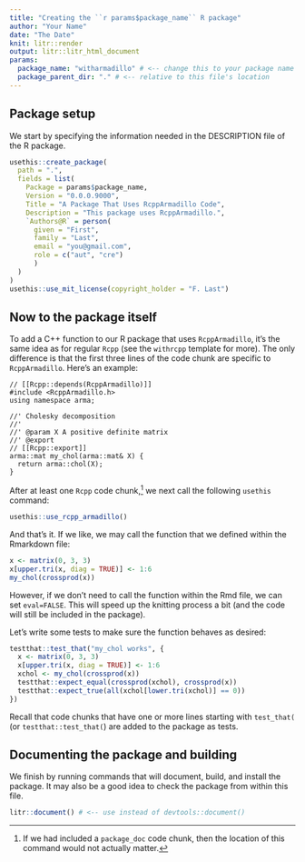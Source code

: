 ```yaml
---
title: "Creating the ``r params$package_name`` R package"
author: "Your Name"
date: "The Date"
knit: litr::render
output: litr::litr_html_document
params:
  package_name: "witharmadillo" # <-- change this to your package name
  package_parent_dir: "." # <-- relative to this file's location
---
```


<!-- This Rmd file contains all the code needed to define an R package.  Press "Knit" in RStudio or more generally run `litr::render("name-of-this-file.Rmd")` to generate the R package.  Remember that when you want to modify anything about the R package, you should modify this document rather than the package that is outputted.
-->

## Package setup

We start by specifying the information needed in the DESCRIPTION file of the R package.

```r
usethis::create_package(
  path = ".",
  fields = list(
    Package = params$package_name,
    Version = "0.0.0.9000",
    Title = "A Package That Uses RcppArmadillo Code",
    Description = "This package uses RcppArmadillo.",
    `Authors@R` = person(
      given = "First",
      family = "Last",
      email = "you@gmail.com",
      role = c("aut", "cre")
      )
  )
)
usethis::use_mit_license(copyright_holder = "F. Last")
```


## Now to the package itself

To add a C++ function to our R package that uses `RcppArmadillo`, it's the same idea as for regular `Rcpp` (see the `withrcpp` template for more).  The only difference is that the first three lines of the code chunk are specific to `RcppArmadillo`.  Here's an example:

```Rcpp
// [[Rcpp::depends(RcppArmadillo)]]
#include <RcppArmadillo.h>
using namespace arma;

//' Cholesky decomposition
//' 
//' @param X A positive definite matrix
//' @export
// [[Rcpp::export]]
arma::mat my_chol(arma::mat& X) {
  return arma::chol(X);
}
```

After at least one `Rcpp` code chunk,^[If we had included a `package_doc` code chunk, then the location of this command would not actually matter.] we next call the following `usethis` command:

```r
usethis::use_rcpp_armadillo()
```

And that's it.  If we like, we may call the function that we defined within the Rmarkdown file:

```r
x <- matrix(0, 3, 3)
x[upper.tri(x, diag = TRUE)] <- 1:6
my_chol(crossprod(x))
```

However, if we don't need to call the function within the Rmd file, we can set `eval=FALSE`.  This will speed up the knitting process a bit (and the code will still be included in the package).

Let's write some tests to make sure the function behaves as desired:

```r
testthat::test_that("my_chol works", {
  x <- matrix(0, 3, 3)
  x[upper.tri(x, diag = TRUE)] <- 1:6
  xchol <- my_chol(crossprod(x))
  testthat::expect_equal(crossprod(xchol), crossprod(x))
  testthat::expect_true(all(xchol[lower.tri(xchol)] == 0))
})
```

Recall that code chunks that have one or more lines starting with `test_that(` (or `testthat::test_that(`) are added to the package as tests.

## Documenting the package and building

We finish by running commands that will document, build, and install the package.  It may also be a good idea to check the package from within this file.

```r
litr::document() # <-- use instead of devtools::document()
```


